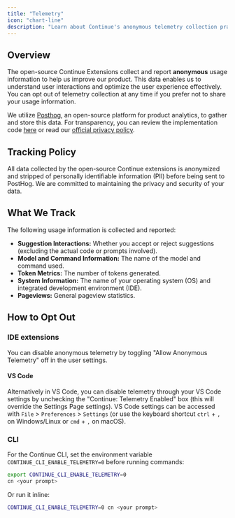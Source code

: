 ```yaml
---
title: "Telemetry"
icon: "chart-line"
description: "Learn about Continue's anonymous telemetry collection practices, what usage data is tracked, and how to opt out of data collection to maintain your privacy preferences"
---
```


## Overview

The open-source Continue Extensions collect and report **anonymous** usage information to help us improve our product. This data enables us to understand user interactions and optimize the user experience effectively. You can opt out of telemetry collection at any time if you prefer not to share your usage information.

We utilize [Posthog](https://posthog.com/), an open-source platform for product analytics, to gather and store this data. For transparency, you can review the implementation code [here](https://github.com/continuedev/continue/blob/main/gui/src/hooks/CustomPostHogProvider.tsx) or read our [official privacy policy](https://continue.dev/privacy).

## Tracking Policy

All data collected by the open-source Continue extensions is anonymized and stripped of personally identifiable information (PII) before being sent to PostHog. We are committed to maintaining the privacy and security of your data.

## What We Track

The following usage information is collected and reported:

- **Suggestion Interactions:** Whether you accept or reject suggestions (excluding the actual code or prompts involved).
- **Model and Command Information:** The name of the model and command used.
- **Token Metrics:** The number of tokens generated.
- **System Information:** The name of your operating system (OS) and integrated development environment (IDE).
- **Pageviews:** General pageview statistics.

## How to Opt Out

### IDE extensions

You can disable anonymous telemetry by toggling "Allow Anonymous Telemetry" off in the user settings.

#### VS Code

Alternatively in VS Code, you can disable telemetry through your VS Code settings by unchecking the "Continue: Telemetry Enabled" box (this will override the Settings Page settings). VS Code settings can be accessed with `File` > `Preferences` > `Settings` (or use the keyboard shortcut `ctrl` + `,` on Windows/Linux or `cmd` + `,` on macOS).

### CLI

For the Continue CLI, set the environment variable `CONTINUE_CLI_ENABLE_TELEMETRY=0` before running commands:

```bash
export CONTINUE_CLI_ENABLE_TELEMETRY=0
cn <your prompt>
```

Or run it inline:

```bash
CONTINUE_CLI_ENABLE_TELEMETRY=0 cn <your prompt>
```
